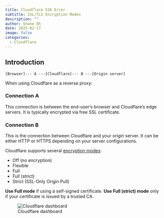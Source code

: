 ```yaml
---
title: Cloudflare 526 Error
subtitle: SSL/TLS Encryption Modes
description: ""
author: Shane Oh
date: 2025-02-17
image: false
categories:
  - Cloudflare
---
```


## Introduction

```
[Browser]--- A ---[Cloudflare]--- B ---[Origin server]
```

When using Cloudflare as a reverse proxy:

### Connection A
This connection is between the end-user's browser and Cloudflare's edge servers.
It is typically encrypted via free SSL certificate.

### Connection B
This is the connection between Cloudflare and your origin server.
It can be either HTTP or HTTPS depending on your server configurations.

Cloudflare supports several [encryption modes](https://developers.cloudflare.com/ssl/origin-configuration/ssl-modes/#custom-ssltls):

- Off (no encryption)
- Flexible
- Full
- Full (strict)
- Strict (SSL-Only Origin Pull)


**Use Full mode** if using a self-signed certificate.
**Use Full (strict) mode** only if your certificate is
issued by a trusted CA.

![Cloudflare dashboard](Cloudflare526/images/cloudflare.png)
